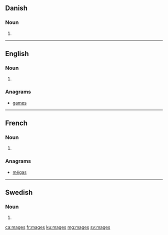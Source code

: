 ==Danish==

===Noun===
{{head|da|noun form|g=c}}

# {{genitive singular indefinite of|mage|lang=da}}
----

==English==

===Noun===
{{head|en|noun plural form}}

# {{plural of|mage|lang=en}}

===Anagrams===
* [[games#English|games]]

----

==French==

===Noun===
{{head|fr|noun plural form|g=m}}

# {{plural of|mage|lang=fr}}

===Anagrams===
* [[mégas#French|mégas]]

----

==Swedish==

===Noun===
{{head|sv|noun form}}

# {{sv-noun-form-indef-gen|mage}}

[[ca:mages]]
[[fr:mages]]
[[ku:mages]]
[[mg:mages]]
[[sv:mages]]